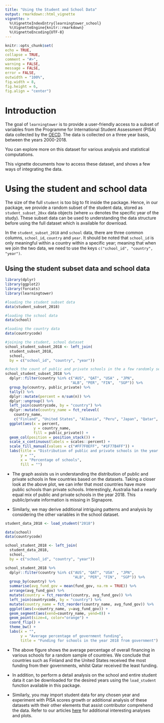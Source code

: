 ```yaml
---
title: "Using the Student and School Data" 
output: rmarkdown::html_vignette
vignette: >
  %\VignetteIndexEntry{learningtower_school}
  %\VignetteEngine{knitr::rmarkdown}
  %\VignetteEncoding{UTF-8}
---
```


```r
knitr::opts_chunk$set(
echo = TRUE,
collapse = TRUE,
comment = "#>",
warning = FALSE,
message = FALSE,
error = FALSE,
outwidth = "100%",
fig.width = 8,
fig.height = 6,
fig.align = "center")
```

# Introduction

The goal of `learningtower` is to provide a user-friendly access to a subset of variables from the Programme for International Student Assessment (PISA) data collected by the [OECD](https://www.oecd.org/pisa/data/). The data is collected on a three year basis, between the years 2000-2018.

You can explore more on this dataset for various analysis and statistical computations.

This vignette documents how to access these dataset, and shows a few ways of integrating the data.

# Using the student and school data

The size of the full `student` is too big to fit inside the package. Hence, in our package, we provide a random subset of the student data, stored as `student_subset_20xx` data objects (where `xx` denotes the specific year of the study). These subset data can be used to understanding the data structure before using the full dataset which is available for download.

In the `student_subset_2018` and `school` data, there are three common columns, `school_id`, `country` and `year`. It should be noted that `school_id` is only meaningful within a country within a specific year; meaning that when we join the two data, we need to use the keys `c("school_id", "country", "year")`.

## Using the student subset data and school data

```r
library(dplyr)
library(ggplot2)
library(forcats)
library(learningtower)

#loading the student subset data 
data(student_subset_2018)

#loading the school data
data(school)

#loading the country data
data(countrycode)

#joining the student, school dataset
school_student_subset_2018 <- left_join(
  student_subset_2018, 
  school, 
  by = c("school_id", "country", "year")) 

#check the count of public and private schools in the a few randomly selected countries
school_student_subset_2018 %>% 
  dplyr::filter(country %in% c("AUS", "QAT", "USA" , "JPN", 
                              "ALB", "PER", "FIN",  "SGP")) %>%
  group_by(country, public_private) %>% 
  tally() %>% 
  dplyr::mutate(percent = n/sum(n)) %>% 
  dplyr::ungroup() %>% 
  left_join(countrycode, by = "country") %>% 
  dplyr::mutate(country_name = fct_relevel(
    country_name, 
    c("Finland", "United States", "Albania", "Peru", "Japan", "Qatar", "Australia"))) %>% 
  ggplot(aes(x = percent,
             y = country_name,
             fill = public_private)) +
  geom_col(position = position_stack()) +
  scale_x_continuous(labels = scales::percent) +
  scale_fill_manual(values = c("#FF7F0EFF", "#1F77B4FF")) +
  labs(title = "Distribution of public and private schools in the year 2018",
       y = "",
       x = "Percentage of schools",
       fill = "")
```

- The graph assists us in understanding the distribution of public and private schools in few countries based on the datasets. Taking a closer look at the above plot, we can infer that most countries have more public schools than private schools. Interestingly, Australia had a nearly equal mix of public and private schools in the year 2018. This public/private information is missing in Signapore.

- Similarly, we may derive additional intriguing patterns and analysis by considering the other variables in the school dataset.

```r
student_data_2018 <- load_student("2018")

data(school)
data(countrycode)

school_student_2018 <- left_join(
  student_data_2018, 
  school, 
  by = c("school_id", "country", "year"))

school_student_2018 %>%
  dplyr::filter(country %in% c("AUS", "QAT", "USA" , "JPN", 
                               "ALB", "PER", "FIN",  "SGP")) %>% 
  group_by(country) %>% 
  summarise(avg_fund_gov = mean(fund_gov, na.rm = TRUE)) %>% 
  arrange(avg_fund_gov) %>% 
  mutate(country = fct_reorder(country, avg_fund_gov)) %>% 
  left_join(countrycode, by = "country") %>% 
  mutate(country_name = fct_reorder(country_name, avg_fund_gov)) %>% 
  ggplot(aes(x=country_name, y=avg_fund_gov)) +
  geom_segment(aes(xend=country_name, yend=0)) +
  geom_point(size=4, color="orange") +
  coord_flip() +
  theme_bw() +
  labs(x = "", 
       y = "Average percentage of government funding", 
       title = "Funding for schools in the year 2018 from government")
```

- The above figure shows the average percentage of overall financing in various schools for a random sample of countries. We conclude that countries such as Finland and the United States received the most funding from their governments, whilst Qatar received the least funding.

- In addition, to perform  a detail analysis on the school and entire student data it can be downloaded for the desired years using the `load_student` function available in this package. 

- Similarly, you may import student data for any chosen year and experiment with PISA scores growth or additional analysis of these datasets with their other elements that assist contributor comprehend the data. Refer to our articles [here](https://kevinwang09.github.io/learningtower/articles/exploring_time.html) for additional interesting analyses and plots.

